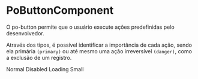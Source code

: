 


<Meta title="Button/AllButtons" />


# PoButtonComponent


O po-button permite que o usuário execute ações predefinidas pelo desenvolvedor.

Através dos tipos, é possível identificar a importância de cada ação, sendo ela primária <code>(primary)</code> ou até mesmo uma ação irreversível <code>(danger)</code>, como a exclusão de um registro.

<!-- With `MDX` we can define a story for `PoButton` right in the middle of our
markdown documentation.
-->

<div className="po-row">

  <Story name="All PoButton">
    <div className="po-row">
      <PoButton className="po-md-12">Normal</PoButton>
      <PoButton disabled className="po-md-12">Disabled</PoButton>
      <PoButton loading className="po-md-12" >Loading</PoButton>
      <PoButton small>Small</PoButton>
    </div>
  </Story>

</div>
